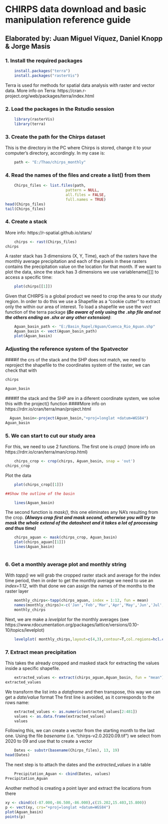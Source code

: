 # CHIRPS data download and basic manipulation reference guide

## Elaborated by: Juan Miguel Víquez, Daniel Knopp & Jorge Masis
### 1. Install the required packages
```{r}
	install.packages("terra")
	install.packages("rasterVis")
```
Terra is used for methods for spatial data analysis with raster and vector data.
More info on Terra: 
https://cran.r-project.org/web/packages/terra/index.html

### 2. Load the packages in the Rstudio session
```{r}
	library(rasterVis)
	library(terra)
```

### 3. Create the path for the Chirps dataset
This is the directory in the PC where Chirps is stored, change it to your computer's directory, accordingly. 
In my case is:
```{r}
	path <- "E:/Thao/chirps_monthly"
```
### 4. Read the names of the files and create a list() from them
```{r}	
	Chirps_files <- list.files(path,
                           pattern = NULL,
                           all.files = FALSE,
                           full.names = TRUE)
head(Chirps_files)
tail(Chirps_files)
```
### 4. Create a stack 
More info: https://r-spatial.github.io/stars/
```{r}
    chirps <- rast(Chirps_files)
chirps
```
A raster stack has 3 dimensions (X, Y, Time), each of the rasters have the monthly average precipitation and each of the pixels in these rasters contains the precipitation value on the location for that month.
If we want to plot the data, since the stack has 3 dimensions we use variablename[[]] to access a specific time:
```{r}
    plot(chirps[[1]])
```
Given that CHIRPS is a global product we need to crop the area to our study region. In order to do this we use a Shapefile as a "cookie cutter" to extract only the within our area of interest.
To load a shapefile we use the *vect* function of the terra package **(*Be aware of only using the .shp file and not the others ending on .shx or any other extension)***:
```{r}
    Aguan_basin_path <- "E:/Basin_Rapel/Aguan/Cuenca_Rio_Aguan.shp"
    Aguan_basin <- vect(Aguan_basin_path)
    plot(Aguan_basin)
```
### Adjusting the reference system of the Spatvector
####if the crs of the stack and the SHP does not match, we need to reproject the shapefile to the coordinates system of the raster, we can check that with 
```{r}
chirps
```


```{r}
Aguan_basin
```
####If the stack and the SHP are in a diferent coordinate system, we solve this with the project() function
####More info on https://rdrr.io/cran/terra/man/project.html
```{r}
  Aguan_basin<-project(Aguan_basin,"+proj=longlat +datum=WGS84")
Aguan_basin
```


### 5. We can start to cut our study area
For this, we need to use 2 functions. The first one is *crop()* (more info on https://rdrr.io/cran/terra/man/crop.html)
```{r}
    chirps_crop <- crop(chirps, Aguan_basin, snap = 'out')
chirps_crop
```
Plot the data
```{r}
    plot(chirps_crop[[1]])

##Show the outline of the basin

    lines(Aguan_basin)
```
The second function is *mask()*, this one eliminates any NA's resulting from the crop.
***(Always crop first and mask second, otherwise you will try to mask the whole extend of the datasheet and it takes a lot of processing and thus time)***
```{r}
    chirps_aguan <- mask(chirps_crop, Aguan_basin)
    plot(chirps_aguan[[1]])
    lines(Aguan_basin)
    
```
    
### 6. Get a monthly average plot and monthly string 
With *tapp()* we will grab the cropped raster stack and average for the index time period, then in order to get the monthly average we need to use an *index=1:12*, with that done we can assign the names of the months to the raster layer 
```{r}
    monthly_chirps<-tapp(chirps_aguan, index = 1:12, fun = mean)
    names(monthly_chirps)<-c('Jan','Feb','Mar','Apr','May','Jun','Jul','Aug','Sep','Oct','Nov','Dec')
    monthly_chirps

```

Next, we are make a *levelplot* for the monthly averages (see https://www.rdocumentation.org/packages/lattice/versions/0.10-10/topics/levelplot) 
```{r}
    levelplot( monthly_chirps,layout=c(4,3),contour=T,col.regions=hcl.colors(100))
```
### 7. Extract mean precipitation
This takes the already cropped and masked stack for extracting the values inside a specific shapefile.
```{r}
    extracted_values <- extract(chirps_aguan,Aguan_basin, fun = "mean")
extracted_values
```
We transform the list into a *dataframe* and then transpose, this way we can get a *date/value* format
The first line is avoided, as it corresponds to the rows name:
```{r}
    extracted_values <- as.numeric(extracted_values[2:481])
    values <- as.data.frame(extracted_values)
    values
```
Following this, we can create a vector from the starting month to the last one. Using the file *basename* (i.e. "chirps-v2.0.2020.09.tif") we select from 2020 to 09 and use that to create a vector
```{r}
    Dates <- substr(basename(Chirps_files), 13, 19)
head(Dates)
```
The next step is to attach the dates and the *extracted_values* in a table 
```{r}
    Precipitation_Aguan <- cbind(Dates, values)
Precipitation_Aguan 

```
Another method is creating a point layer and extract the locations from there
```{r}
xy <- cbind(c(-87.000,-86.500,-86.000),c(15.202,15.403,15.800))
p <- vect(xy, crs="+proj=longlat +datum=WGS84")
plot(Aguan_basin)
points(p)
```
